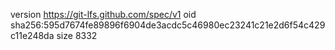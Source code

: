version https://git-lfs.github.com/spec/v1
oid sha256:595d7674fe89896f6904de3acdc5c46980ec23241c21e2d6f54c429c11e248da
size 8332
